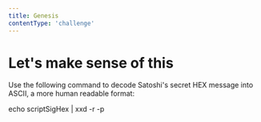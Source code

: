 ```yaml
---
title: Genesis
contentType: 'challenge'
---
```


# Let's make sense of this

Use the following command to decode Satoshi's secret HEX message into ASCII, a more human readable format:

echo scriptSigHex | xxd -r -p